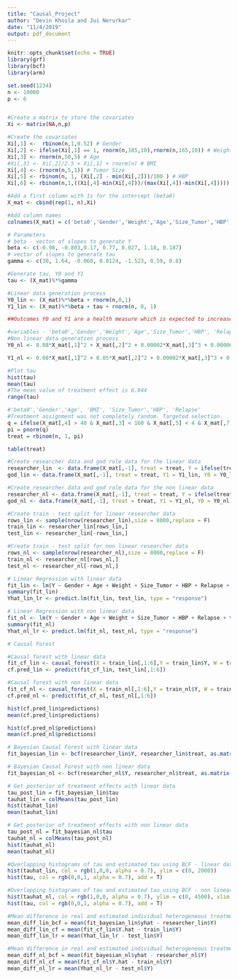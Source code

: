 ```yaml
---
title: "Causal_Project"
author: "Devin Khosla and Jui Nerurkar"
date: "11/4/2019"
output: pdf_document
---
```


```r
knitr::opts_chunk$set(echo = TRUE)
library(grf)
library(bcf)
library(arm)
```

```r
set.seed(1234)
n <- 10000
p <- 6


#Create a matrix to store the covariates
Xi <- matrix(NA,n,p)

#Create the covariates
Xi[,1] <-  rbinom(n,1,0.52) # Gender
Xi[,2] <- ifelse(Xi[,1] == 1, rnorm(n,185,10),rnorm(n,165,10)) # Weight
Xi[,3] <- rnorm(n,50,5) # Age
#Xi[,3] <- Xi[,2]/2.5 + Xi[,1] + rnorm(n) # BMI
Xi[,4] <- (rnorm(n,5,1)) # Tumor Size
Xi[,5] <- rbinom(n, 1, (Xi[,2] - min(Xi[,2]))/100 ) # HBP
Xi[,6] <- rbinom(n,1,((Xi[,4]-min(Xi[,4]))/(max(Xi[,4])-min(Xi[,4])))) # Relapse

```

```r
#Add a first column with 1s for the intercept (beta0)
X_mat <- cbind(rep(1, n),Xi)

#Add column names
colnames(X_mat) = c('beta0','Gender','Weight','Age','Size_Tumor','HBP', 'Relapse')

# Parameters 
# beta - vector of slopes to generate Y
beta <- c(-0.98, -0.803,0.17, 0.77, 0.027, 1.18, 0.187)
# vector of slopes to generate tau
gamma <- c(30, 1.64, -0.060, 0.0124, -1.523, 0.59, 0.8)

#Generate tau, Y0 and Y1
tau <- (X_mat)%*%gamma

```

```r
#Linear data generation process
Y0_lin <- (X_mat)%*%beta + rnorm(n,0,1)
Y1_lin <- (X_mat)%*%beta + tau + rnorm(n, 0, 1)

##Outcomes Y0 and Y1 are a health measure which is expected to increase with treatment.
```

```r
#variables - 'beta0','Gender','Weight','Age','Size_Tumor','HBP', 'Relapse'
#Non linear data generation process
Y0_nl <- 0.08*X_mat[,1]^2 + X_mat[,2]^2 + 0.00002*X_mat[,3]^3 + 0.00006*X_mat[,4]^4 + 0.04*exp(X_mat[,5]) + X_mat[,6]^3 + 0.187*X_mat[,7]^3 + rnorm(n,0,1)

Y1_nl <- 0.08*X_mat[,1]^2 + 0.05*X_mat[,2]^2 + 0.00002*X_mat[,3]^3 + 0.00006*X_mat[,4]^4 + 0.04*exp(X_mat[,5]) + X_mat[,6]^3 + 0.187*X_mat[,7]^3 + rnorm(n,0,1) + tau
```


```r
#Plot tau
hist(tau)
mean(tau)
#The mean value of treatment effect is 6.844
range(tau)
```

```r
#'beta0','Gender','Age', 'BMI', 'Size_Tumor','HBP', 'Relapse'
#Treatment assignment was not completely random. Targeted selection.
q = ifelse(X_mat[,4] > 40 & X_mat[,3] < 160 & X_mat[,5] < 4 & X_mat[,7] == 0, -1, 1)
pi = pnorm(q)
treat = rbinom(n, 1, pi)

table(treat)
```

```r
#Create researcher data and god role data for the linear data
researcher_lin  <- data.frame(X_mat[,-1], treat = treat, Y = ifelse(treat == 1, Y1_lin, Y0_lin))
god_lin <- data.frame(X_mat[,-1], treat = treat, Y1 = Y1_lin, Y0 = Y0_lin)

#Create researcher data and god role data for the non linear data
researcher_nl <- data.frame(X_mat[,-1], treat = treat, Y = ifelse(treat == 1, Y1_nl, Y0_nl))
god_nl <- data.frame(X_mat[,-1], treat = treat, Y1 = Y1_nl, Y0 = Y0_nl)
```

```r
#Create train - test split for linear researcher data
rows_lin <- sample(nrow(researcher_lin),size = 8000,replace = F)
train_lin <- researcher_lin[rows_lin,]
test_lin <- researcher_lin[-rows_lin,]

#Create train - test split for non linear researcher data
rows_nl <- sample(nrow(researcher_nl),size = 8000,replace = F)
train_nl <- researcher_nl[rows_nl,]
test_nl <- researcher_nl[-rows_nl,]
```


```r
# Linear Regression with linear data
fit_lin <- lm(Y ~ Gender + Age + Weight + Size_Tumor + HBP + Relapse + treat,data = train_lin)
summary(fit_lin)
Yhat_lin_lr <- predict.lm(fit_lin, test_lin, type = "response")
```

```r
# Linear Regression with non linear data
fit_nl <- lm(Y ~ Gender + Age + Weight + Size_Tumor + HBP + Relapse + treat,data = train_nl)
summary(fit_nl)
Yhat_nl_lr <- predict.lm(fit_nl, test_nl, type = "response")
```

```r
# Causal Forest

```

```r
#Causal forest with linear data
fit_cf_lin <- causal_forest(X = train_lin[,1:6],Y = train_lin$Y, W = train_lin$treat)
cf.pred_lin <- predict(fit_cf_lin, test_lin[,1:6])

#Causal forest with non linear data
fit_cf_nl <- causal_forest(X = train_nl[,1:6],Y = train_nl$Y, W = train_nl$treat)
cf.pred_nl <- predict(fit_cf_nl, test_nl[,1:6])
```

```r
hist(cf.pred_lin$predictions)
mean(cf.pred_lin$predictions)

hist(cf.pred_nl$predictions)
mean(cf.pred_nl$predictions)
```

```r
# Bayesian Causal Forest with linear data
fit_bayesian_lin <- bcf(researcher_lin$Y, researcher_lin$treat, as.matrix(researcher_lin[,1:6]), pihat = pi, nburn = 2000, nsim = 2000)

# Bayesian Causal Forest with non linear data
fit_bayesian_nl <- bcf(researcher_nl$Y, researcher_nl$treat, as.matrix(researcher_nl[,1:6]), pihat = pi, nburn = 2000, nsim = 2000)
```


```r
# Get posterior of treatment effects with linear data
tau_post_lin = fit_bayesian_lin$tau
tauhat_lin = colMeans(tau_post_lin)
hist(tauhat_lin)
mean(tauhat_lin)

```

```r
# Get posterior of treatment effects with non linear data
tau_post_nl = fit_bayesian_nl$tau
tauhat_nl = colMeans(tau_post_nl)
hist(tauhat_nl)
mean(tauhat_nl)
```


```r
#Overlapping histograms of tau and estimated tau using BCF - linear data
hist(tauhat_lin, col = rgb(1,0,0, alpha = 0.7), ylim = c(0, 2000))
hist(tau, col = rgb(0,0,1, alpha = 0.7), add = T)

#Overlapping histograms of tau and estimated tau using BCF - non linear data
hist(tauhat_nl, col = rgb(1,0,0, alpha = 0.7), ylim = c(0, 4500), xlim = c(5, 25))
hist(tau, col = rgb(0,0,1, alpha = 0.7), add = T)
```

```r
#Mean difference in real and estimated individual heterogeneous treatment effects for linear data
mean_diff_lin_bcf = mean(fit_bayesian_lin$yhat - researcher_lin$Y)
mean_diff_lin_cf = mean(fit_cf_lin$Y.hat - train_lin$Y)
mean_diff_lin_lr = mean(Yhat_lin_lr - test_lin$Y)

#Mean difference in real and estimated individual heterogeneous treatment effects for non - linear data
mean_diff_nl_bcf = mean(fit_bayesian_nl$yhat - researcher_nl$Y)
mean_diff_nl_cf = mean(fit_cf_nl$Y.hat - train_nl$Y)
mean_diff_nl_lr = mean(Yhat_nl_lr - test_nl$Y)
```


